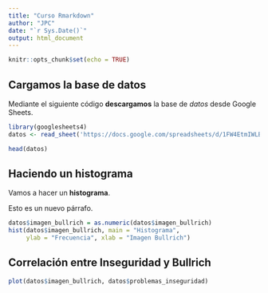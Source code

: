 ```yaml
---
title: "Curso Rmarkdown"
author: "JPC"
date: "`r Sys.Date()`"
output: html_document
---
```


```r
knitr::opts_chunk$set(echo = TRUE)
```

## Cargamos la base de datos

Mediante el siguiente código **descargamos** la base de *datos* desde Google Sheets.

```r
library(googlesheets4)
datos <- read_sheet('https://docs.google.com/spreadsheets/d/1FW4EtmIWLB5bo0mXUDiOGJeI9g6uCTxEM00clT2V9ug/edit?usp=sharing')
```

```r
head(datos)
```


## Haciendo un histograma

Vamos a hacer un **histograma**.

Esto es un nuevo párrafo.

```r
datos$imagen_bullrich = as.numeric(datos$imagen_bullrich)
hist(datos$imagen_bullrich, main = "Histograma",
     ylab = "Frecuencia", xlab = "Imagen Bullrich")
```


## Correlación entre Inseguridad y Bullrich

```r
plot(datos$imagen_bullrich, datos$problemas_inseguridad)
```

